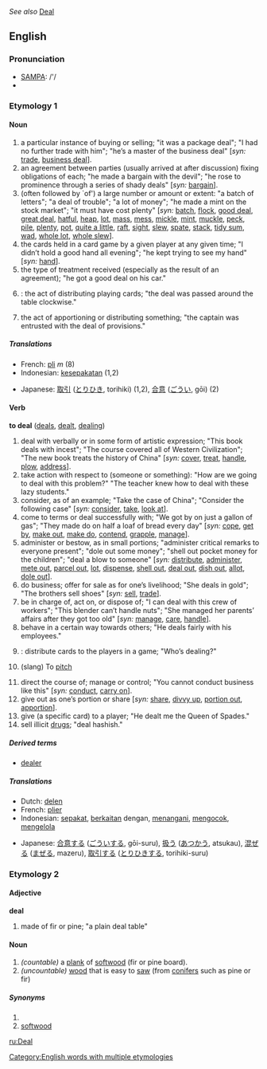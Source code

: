 ''See also'' [[Deal]]

==English==

=== Pronunciation ===
*[[w:SAMPA|SAMPA]]: /'/
*{{IPA|/'dil/}}

===Etymology 1===
{{substub}}
====Noun====
{{sb|deal|[[deals]]}}
# a particular instance of buying or selling; "it was a package deal"; "I had no further trade with him"; "he’s a master of the business deal" [''syn:'' [[trade]], [[business deal]]].
# an agreement between parties (usually arrived at after discussion) fixing obligations of each; "he made a bargain with the devil"; "he rose to prominence through a series of shady deals" [''syn:'' [[bargain]]].
# (often followed by `of') a large number or amount or extent: "a batch of letters"; "a deal of trouble"; "a lot of money"; "he made a mint on the stock market"; "it must have cost plenty" [''syn:'' [[batch]], [[flock]], [[good deal]], [[great deal]], [[hatful]], [[heap]], [[lot]], [[mass]], [[mess]], [[mickle]], [[mint]], [[muckle]], [[peck]], [[pile]], [[plenty]], [[pot]], [[quite a little]], [[raft]], [[sight]], [[slew]], [[spate]], [[stack]], [[tidy sum]], [[wad]], [[whole lot]], [[whole slew]]].
# the cards held in a card game by a given player at any given time; "I didn’t hold a good hand all evening"; "he kept trying to see my hand" [''syn:'' [[hand]]].
# the type of treatment received (especially as the result of an agreement); "he got a good deal on his car."
#{{cattag|Card games}}: the act of distributing playing cards; "the deal was passed around the table clockwise."
# the act of apportioning or distributing something; "the captain was entrusted with the deal of provisions."

=====Translations=====
{{top}}
*French: [[pli]] ''m'' (8)
*Indonesian: [[sepakat|kesepakatan]] (1,2)
{{mid}}
*Japanese: [[取引]] ([[とりひき]], torihiki) (1,2), [[合意]] ([[ごうい]], gōi) (2)
{{bottom}}

====Verb====
'''to deal''' ([[deals]], [[dealt]], [[dealing]])
# deal with verbally or in some form of artistic expression; "This book deals with incest"; "The course covered all of Western Civilization"; "The new book treats the history of China" [''syn:'' [[cover]], [[treat]], [[handle]], [[plow]], [[address]]].
# take action with respect to (someone or something): "How are we going to deal with this problem?" "The teacher knew how to deal with these lazy students."
# consider, as of an example; "Take the case of China"; "Consider the following case" [''syn:'' [[consider]], [[take]], [[look at]]].
# come to terms or deal successfully with; "We got by on just a gallon of gas"; "They made do on half a loaf of bread every day" [''syn:'' [[cope]], [[get by]], [[make out]], [[make do]], [[contend]], [[grapple]], [[manage]]].
# administer or bestow, as in small portions; "administer critical remarks to everyone present"; "dole out some money"; "shell out pocket money for the children"; "deal a blow to someone" [''syn:'' [[distribute]], [[administer]], [[mete out]], [[parcel out]], [[lot]], [[dispense]], [[shell out]], [[deal out]], [[dish out]], [[allot]], [[dole out]]].
# do business; offer for sale as for one’s livelihood; "She deals in gold"; "The brothers sell shoes" [''syn:'' [[sell]], [[trade]]].
# be in charge of, act on, or dispose of; "I can deal with this crew of workers"; "This blender can’t handle nuts"; "She managed her parents’ affairs after they got too old" [''syn:'' [[manage]], [[care]], [[handle]]].
# behave in a certain way towards others; "He deals fairly with his employees."
#{{cattag|Card games}}: distribute cards to the players in a game; "Who’s dealing?"
#{{baseball}} (slang) To [[pitch]]
# direct the course of; manage or control; "You cannot conduct business like this" [''syn:'' [[conduct]], [[carry on]]].
# give out as one’s portion or share [''syn:'' [[share]], [[divvy up]], [[portion out]], [[apportion]]].
# give (a specific card) to a player; "He dealt me the Queen of Spades."
# sell illicit [[drug]]s; "deal hashish."

=====Derived terms=====
*[[dealer]]

=====Translations=====
{{top}}
*Dutch: [[delen]]
*French: [[plier]]
*Indonesian: [[sepakat]], [[kait|berkaitan]] dengan, [[tangan|menangani]], [[kocok|mengocok]], [[kelola|mengelola]]
{{mid}}
*Japanese: [[合意]]する ([[ごうい]]する, gōi-suru), [[扱う]] ([[あつかう]], atsukau), [[混ぜる]] ([[まぜる]], mazeru), [[取引]]する ([[とりひき]]する, torihiki-suru)
{{bottom}}

===Etymology 2===
{{substub}}
====Adjective====
'''deal'''
# made of fir or pine; "a plain deal table"
====Noun====
{{sb|deal|[[deals]]}}
#''(countable)'' a [[plank]] of [[softwood]] (fir or pine board).
#''(uncountable)'' [[wood]] that is easy to [[saw]] (from [[conifer]]s such as pine or fir)
=====Synonyms=====
#<br>
#[[softwood]]

[[Category:English words with multiple etymologies]]

[[ru:Deal]]